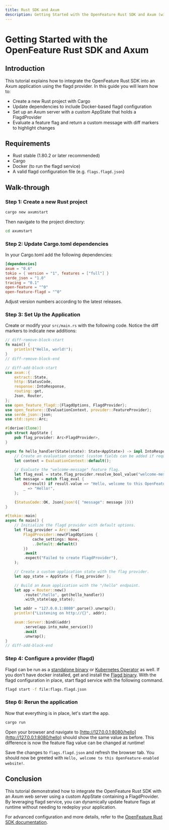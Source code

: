 ```yaml
---
title: Rust SDK and Axum
description: Getting Started with the OpenFeature Rust SDK and Axum (with Docker example)
---
```



# Getting Started with the OpenFeature Rust SDK and Axum

## Introduction

This tutorial explains how to integrate the OpenFeature Rust SDK into an Axum application using the flagd provider. In this guide you will learn how to:

- Create a new Rust project with Cargo
- Update dependencies to include Docker-based flagd configuration
- Set up an Axum server with a custom AppState that holds a FlagdProvider
- Evaluate a feature flag and return a custom message with diff markers to highlight changes

## Requirements

- Rust stable (1.80.2 or later recommended)
- Cargo
- Docker (to run the flagd service)
- A valid flagd configuration file (e.g. `flags.flagd.json`)

## Walk-through

### Step 1: Create a new Rust project

```bash
cargo new axumstart
```

Then navigate to the project directory:

```bash
cd axumstart
```

### Step 2: Update Cargo.toml dependencies

In your Cargo.toml add the following dependencies:

```toml
[dependencies]
axum = "0.6"
tokio = { version = "1", features = ["full"] }
serde_json = "1.0"
tracing = "0.1"
open-feature = "^0"
open-feature-flagd = "^0"
```

Adjust version numbers according to the latest releases.

### Step 3: Set Up the Application

Create or modify your `src/main.rs` with the following code. Notice the diff markers to indicate new additions:
```rust
// diff-remove-block-start
fn main() {
    println!("Hello, world!");
}
// diff-remove-block-end

// diff-add-block-start
use axum::{
    extract::State,
    http::StatusCode,
    response::IntoResponse,
    routing::get,
    Json, Router,
};
use open_feature_flagd::{FlagdOptions, FlagdProvider};
use open_feature::{EvaluationContext, provider::FeatureProvider};
use serde_json::json;
use std::sync::Arc;

#[derive(Clone)]
pub struct AppState {
    pub flag_provider: Arc<FlagdProvider>,
}

async fn hello_handler(State(state): State<AppState>) -> impl IntoResponse {
    // Create an evaluation context (custom fields can be added if required)
    let context = EvaluationContext::default();

    // Evaluate the "welcome-message" feature flag.
    let flag_eval = state.flag_provider.resolve_bool_value("welcome-message", &context).await;
    let message = match flag_eval {
        Ok(result) if result.value => "Hello, welcome to this OpenFeature-enabled website!",
        _ => "Hello!",
    };

    (StatusCode::OK, Json(json!({ "message": message })))
}

#[tokio::main]
async fn main() {
    // Initialize the flagd provider with default options.
    let flag_provider = Arc::new(
        FlagdProvider::new(FlagdOptions {
            cache_settings: None,
            ..Default::default()
        })
        .await
        .expect("Failed to create FlagdProvider"),
    );

    // Create a custom application state with the flag provider.
    let app_state = AppState { flag_provider };

    // Build an Axum application with the "/hello" endpoint.
    let app = Router::new()
        .route("/hello", get(hello_handler))
        .with_state(app_state);

    let addr = "127.0.0.1:8080".parse().unwrap();
    println!("Listening on http://{}", addr);

    axum::Server::bind(&addr)
        .serve(app.into_make_service())
        .await
        .unwrap();
}
// diff-add-block-end
```

### Step 4: Configure a provider (flagd)

<FlagdContent />

Flagd can be run as a [standalone binary](https://flagd.dev/reference/flagd-cli/flagd/) or [Kubernetes Operator](https://openfeature.dev/docs/tutorials/ofo/) 
as well. If you don't have docker installed, get and install the [Flagd binary](https://github.com/open-feature/flagd/releases).
With the flagd configuration in place, start flagd service with the following command.

```sh
flagd start -f file:flags.flagd.json
```

### Step 6: Rerun the application

Now that everything is in place, let's start the app.

```sh
cargo run
```

Open your browser and navigate to [http://127.0.0.1:8080/hello](http://127.0.0.1:8080/hello) should show the same value as before.
This difference is now the feature flag value can be changed at runtime!

<FlagdChangeContent />

Save the changes to `flags.flagd.json` and refresh the browser tab.
You should now be greeted with `Hello, welcome to this OpenFeature-enabled website!`.

## Conclusion

This tutorial demonstrated how to integrate the OpenFeature Rust SDK with an Axum web server using a custom AppState containing a FlagdProvider. By leveraging flagd service, you can dynamically update feature flags at runtime without needing to redeploy your application.

For advanced configuration and more details, refer to the [OpenFeature Rust SDK documentation](https://docs.rs/open-feature-flagd/latest/open_feature_flagd/).

